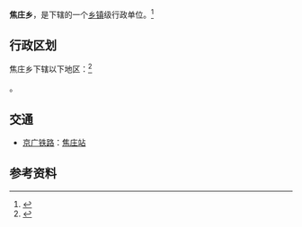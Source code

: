 {{中国乡级行政区|41/17/21/213/000}}

'''焦庄乡'''，是{{PRC admin/fullname|41/17/21/213/000|3}}下辖的一个[[乡镇|乡镇]]级行政单位。<ref>{{PRC admin/ref sgc|{{PRC admin/parent|41/17/21/213/000}}}}</ref>

== 行政区划 ==

焦庄乡下辖以下地区：<ref>{{PRC admin/ref sgc|41/17/21/213/000}}</ref>

{{PRC admin/children|41/17/21/213/000}}。

== 交通 ==
* {{rint|cn|rail}}[[京广铁路|京广铁路]]：[[焦庄站|焦庄站]]

== 参考资料 ==
{{reflist}}

{{PRC admin/navcat|41/17/21/213/000}}